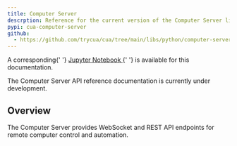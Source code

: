 ```yaml
---
title: Computer Server
descrption: Reference for the current version of the Computer Server library.
pypi: cua-computer-server
github:
  - https://github.com/trycua/cua/tree/main/libs/python/computer-server
---
```


<Callout>
  A corresponding{' '}
  <a
    href="https://github.com/trycua/cua/blob/main/notebooks/computer_server_nb.ipynb"
    target="_blank"
  >
    Jupyter Notebook
  </a>{' '}
  is available for this documentation.
</Callout>

The Computer Server API reference documentation is currently under development.

## Overview

The Computer Server provides WebSocket and REST API endpoints for remote computer control and automation.
